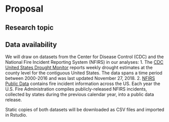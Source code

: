 # Proposal

## Research topic

  
## Data availability
  We will draw on datasets from the Center for Disease Control (CDC) and the National Fire Incident Reporting System (NFIRS) in our analyses:
  1. The [CDC United States Drought Monitor](https://data.cdc.gov/Environmental-Health-Toxicology/United-States-Drought-Monitor-2000-2016/spsk-9jj6)   reports weekly drought estimates at the county level for the contiguous United States. The data spans a time period between 2000-2016 and was last updated November 27, 2018.
  2. [NFIRS Public Data](https://www.fema.gov/about/openfema/data-sets/fema-usfa-nfirs-annual-data) contains fire incident information across the US. Each year the U.S. Fire Administration compiles publicly-released NFIRS incidents, collected by states during the previous calendar year, into a public data release. 
  
Static copies of both datasets will be downloaded as CSV files and imported in Rstudio.
